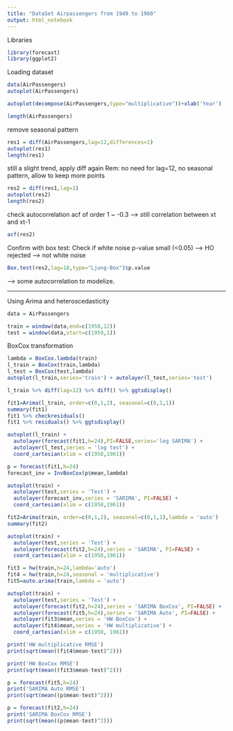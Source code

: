```yaml
---
title: "DataSet Airpassengers from 1949 to 1960"
output: html_notebook
---
```


Libraries
```r
library(forecast)
library(ggplot2)
```

Loading dataset
```r
data(AirPassengers)
autoplot(AirPassengers)
```


```r
autoplot(decompose(AirPassengers,type="multiplicative"))+xlab('Year')
```

```r
length(AirPassengers)
```

remove seasonal pattern
```r
res1 = diff(AirPassengers,lag=12,differences=1)
autoplot(res1)
length(res1)
```

still a slight trend, apply diff again 
Rem: no need for lag=12, no seasonal pattern, allow to keep more points
```r
res2 = diff(res1,lag=1)
autoplot(res2)
length(res2)
```

check autocorrelation
acf of order 1 ~ -0.3 --> still correlation between xt and xt-1
```r
acf(res2)
```

Confirm with box test:
Check if white noise
p-value small (<0.05) --> HO rejected --> not white noise
```r
Box.test(res2,lag=10,type="Ljung-Box")$p.value
```

--> some autocorrelation to modelize.


********************************************************

Using Arima and heteroscedasticity

```r
data = AirPassengers

train = window(data,end=c(1958,12))
test = window(data,start=c(1959,1))

```

BoxCox transformation

```r
lambda = BoxCox.lambda(train)
l_train = BoxCox(train,lambda)
l_test = BoxCox(test,lambda)
autoplot(l_train,series='train') + autolayer(l_test,series='test')
```

```r
l_train %>% diff(lag=12) %>% diff() %>% ggtsdisplay()

```

```r
fit1=Arima(l_train, order=c(0,1,2), seasonal=c(0,1,1))
summary(fit1)
fit1 %>% checkresiduals()
fit1 %>% residuals() %>% ggtsdisplay()
```

```r
autoplot(l_train) +
  autolayer(forecast(fit1,h=24),PI=FALSE,series='log SARIMA') + 
  autolayer(l_test,series = 'log test') + 
  coord_cartesian(xlim = c(1958,1961))
```


```r
p = forecast(fit1,h=24)
forecast_inv = InvBoxCox(p$mean,lambda)

autoplot(train) +
  autolayer(test,series = 'Test') + 
  autolayer(forecast_inv,series = 'SARIMA', PI=FALSE) + 
  coord_cartesian(xlim = c(1958,1961))

```




```r
fit2=Arima(train, order=c(0,1,2), seasonal=c(0,1,1),lambda = 'auto')
summary(fit2)
```

```r
autoplot(train) +
  autolayer(test,series = 'Test') + 
  autolayer(forecast(fit2,h=24),series = 'SARIMA', PI=FALSE) + 
  coord_cartesian(xlim = c(1958,1961))
```


```r
fit3 = hw(train,h=24,lambda='auto')
fit4 = hw(train,h=24,seasonal = 'multiplicative')
fit5=auto.arima(train,lambda = 'auto')
```

```r
autoplot(train) +
  autolayer(test,series = 'Test') + 
  autolayer(forecast(fit2,h=24),series = 'SARIMA BoxCox', PI=FALSE) +
  autolayer(forecast(fit5,h=24),series = 'SARIMA Auto', PI=FALSE) +
  autolayer(fit3$mean,series = 'HW BoxCox') +
  autolayer(fit4$mean,series = 'HW multiplicative') +
  coord_cartesian(xlim = c(1958, 1961))
```

```r

print('HW multiplicative RMSE')
print(sqrt(mean((fit4$mean-test)^2)))

print('HW BoxCox RMSE')
print(sqrt(mean((fit3$mean-test)^2)))

p = forecast(fit5,h=24)
print('SARIMA Auto RMSE')
print(sqrt(mean((p$mean-test)^2)))

p = forecast(fit2,h=24)
print('SARIMA BoxCox RMSE')
print(sqrt(mean((p$mean-test)^2)))

```

